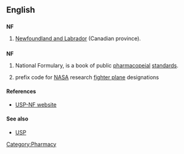 ==English==

==={{abbreviation}}===
'''NF'''

# {{Canada}} [[Newfoundland and Labrador]] (Canadian province).

==={{initialism}}===
'''NF'''

# {{US}} National Formulary, is a book of public [[pharmacopeial]] [[standards]].
# {{US}}{{aviation}} prefix code for [[NASA]] research [[fighter plane]] designations

====References====
*[http://www.usp.org/USPNF/ USP-NF website]

====See also====
*[[USP]]

[[Category:Pharmacy]]